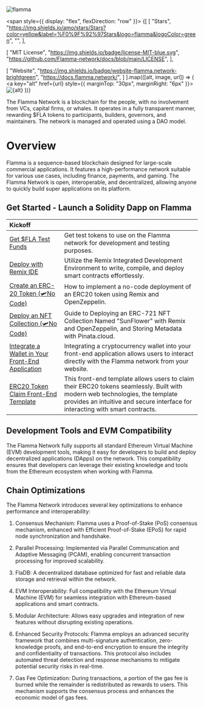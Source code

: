 
![flamma](/banner.png)

<span style={{ display: "flex", flexDirection: "row" }}>
{[
  [
    "Stars",
    "https://img.shields.io/amo/stars/Stars?color=yellow&label=%F0%9F%92%97Stars&logo=flamma&logoColor=green",
    "",
  ],

  [
    "MIT License",
    "https://img.shields.io/badge/license-MIT-blue.svg",
    "https://github.com/Flamma-network/docs/blob/main/LICENSE",
  ],

  [
    "Website",
    "https://img.shields.io/badge/website-flamma.network-brightgreen",
    "https://docs.flamma.network/",
  ]
].map(([alt, image, url]) => (
  <a key="alt" href={url} style={{ marginTop: "30px", marginRight: "6px" }}>
      <img src={image} alt={alt} />
  </a>
))}
</span>
 
<Callout type="info" emoji="🍔">
  The Flamma Network is a blockchain for the people, with no involvement from VCs, capital firms, or whales. It operates in a fully transparent manner, rewarding $FLA tokens to participants, builders, governors, and maintainers. The network is managed and operated using a DAO model.
</Callout>

# Overview
 
Flamma is a sequence-based blockchain designed for large-scale commercial applications. It features a high-performance network suitable for various use cases, including finance, payments, and gaming. The Flamma Network is open, interoperable, and decentralized, allowing anyone to quickly build super applications on its platform.

## Get Started - Launch a Solidity Dapp on Flamma

| Kickoff   |  |
| :----- | :---- |
| [Get $FLA Test Funds](https://flafaucet.dev/)     |  Get test tokens to use on the Flamma network for development and testing purposes.   |
| [Deploy with Remix IDE](/QuickDappDeploy/remixide.mdx) | Utilize the Remix Integrated Development Environment to write, compile, and deploy smart contracts effortlessly.  |
| [Create an ERC-20 Token (🛩️No Code)](/QuickDappDeploy/erc20.mdx) | How to implement a no-code deployment of an ERC20 token using Remix and OpenZeppelin.  |
| [Deploy an NFT Collection (🛩️No Code)](/QuickDappDeploy/erc721.mdx) | Guide to Deploying an ERC-721 NFT Collection Named "SunFlower" with Remix and OpenZeppelin, and Storing Metadata with Pinata.cloud.  |
| [Integrate a Wallet in Your Front-End Application]() | Integrating a cryptocurrency wallet into your front-end application allows users to interact directly with the Flamma network from your website.  |
| [ERC20 Token Claim Front-End Template]() | This front-end template allows users to claim their ERC20 tokens seamlessly. Built with modern web technologies, the template provides an intuitive and secure interface for interacting with smart contracts.  |

## Development Tools and EVM Compatibility

The Flamma Network fully supports all standard Ethereum Virtual Machine (EVM) development tools, making it easy for developers to build and deploy decentralized applications (DApps) on the network. This compatibility ensures that developers can leverage their existing knowledge and tools from the Ethereum ecosystem when working with Flamma.

<XCards>

  <XCard Icon={MetamaskIcon} title="Metamask" desc="A browser extension wallet that allows users to interact with DApps directly from their browsers. It supports the Flamma Network for seamless integration."  href='https://metamask.io/' newtab>
  </XCard>
  
  <XCard Icon={RemixIcon} title="Remix IDE" desc="An online integrated development environment for writing, compiling, and deploying smart contracts."  href='https://remix.ethereum.org/' newtab>
  </XCard>

  <XCard Icon={SoliditylangIcon} title="Solidity" desc="The most widely-used programming language for writing Ethereum smart contracts."  href='https://soliditylang.org/' newtab>
  </XCard>

  <XCard Icon={TruffleIcon} title="Truffle Suite" desc="A development framework for Ethereum that provides a suite of tools for smart contract development, testing, and deployment." href='https://archive.trufflesuite.com/' newtab fill="white">
  </XCard>

  <XCard Icon={OpenZeppelinIcon} title="OpenZeppelin" desc="A library of modular, reusable smart contracts for Ethereum, focused on security."  href='https://www.openzeppelin.com/' newtab>
  </XCard>

  <XCard Icon={HardhatIcon} title="Hardhat" desc="A flexible and extensible development environment for Ethereum that simplifies smart contract development and testing."  href='https://hardhat.org/' newtab>
  </XCard>

   <XCard Icon={Web3jsIcon} title="Web3.js" desc="A JavaScript library that enables developers to interact with the Ethereum blockchain. It can be used for deploying smart contracts, sending transactions, and more."  href='https://web3js.readthedocs.io/en/v1.10.0/' newtab>
  </XCard>

  <XCard Icon={EthersIcon} title="Ethers.js" desc="A library for interacting with the Ethereum blockchain and its ecosystem. It is designed to be a complete and compact library for managing Ethereum wallets and smart contracts."  href='https://docs.ethers.org/v5/' newtab>
  </XCard>

</XCards>

## Chain Optimizations

The Flamma Network introduces several key optimizations to enhance performance and interoperability:

1. Consensus Mechanism: Flamma uses a Proof-of-Stake (PoS) consensus mechanism, enhanced with Efficient Proof-of-Stake (EPoS) for rapid node synchronization and handshake.

2. Parallel Processing: Implemented via Parallel Communication and Adaptive Messaging (PCAM), enabling concurrent transaction processing for improved scalability.

3. FlaDB: A decentralized database optimized for fast and reliable data storage and retrieval within the network.

4. EVM Interoperability: Full compatibility with the Ethereum Virtual Machine (EVM) for seamless integration with Ethereum-based applications and smart contracts.

5. Modular Architecture: Allows easy upgrades and integration of new features without disrupting existing operations.

6. Enhanced Security Protocols: Flamma employs an advanced security framework that combines multi-signature authentication, zero-knowledge proofs, and end-to-end encryption to ensure the integrity and confidentiality of transactions. This protocol also includes automated threat detection and response mechanisms to mitigate potential security risks in real-time.

7. Gas Fee Optimization: During transactions, a portion of the gas fee is burned while the remainder is redistributed as rewards to users. This mechanism supports the consensus process and enhances the economic model of gas fees.
